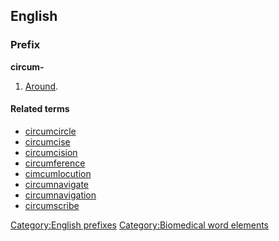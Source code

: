 ==English==
===Prefix===
'''circum-'''

#[[Around]].

====Related terms====
*[[circumcircle]]
*[[circumcise]]
*[[circumcision]]
*[[circumference]]
*[[cimcumlocution]]
*[[circumnavigate]]
*[[circumnavigation]]
*[[circumscribe]]

[[Category:English prefixes]]
[[Category:Biomedical word elements]]